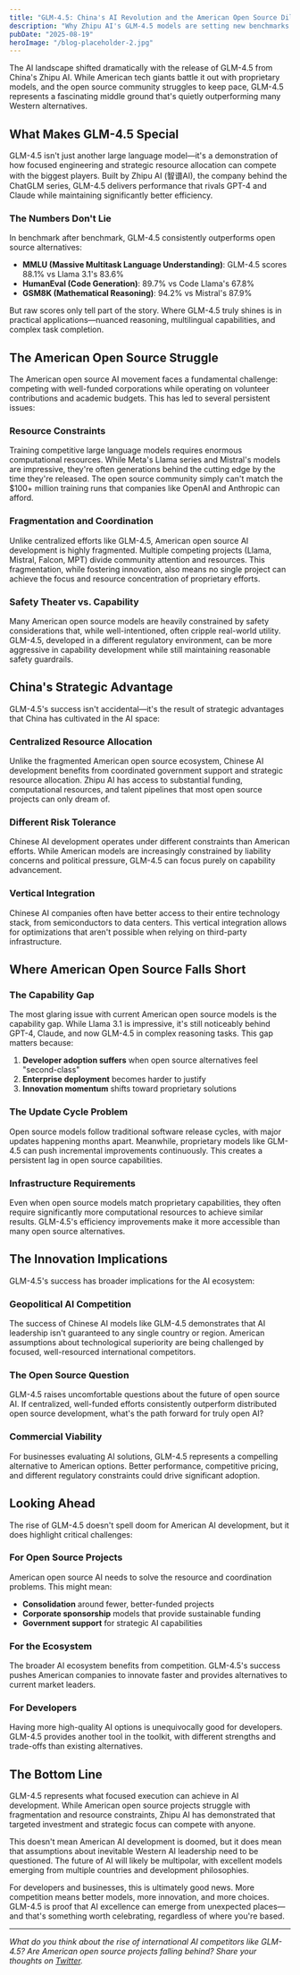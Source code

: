 ```yaml
---
title: "GLM-4.5: China's AI Revolution and the American Open Source Dilemma"
description: "Why Zhipu AI's GLM-4.5 models are setting new benchmarks while American open source alternatives struggle to keep pace with proprietary giants."
pubDate: "2025-08-19"
heroImage: "/blog-placeholder-2.jpg"
---
```


The AI landscape shifted dramatically with the release of GLM-4.5 from China's Zhipu AI. While American tech giants battle it out with proprietary models, and the open source community struggles to keep pace, GLM-4.5 represents a fascinating middle ground that's quietly outperforming many Western alternatives.

## What Makes GLM-4.5 Special

GLM-4.5 isn't just another large language model—it's a demonstration of how focused engineering and strategic resource allocation can compete with the biggest players. Built by Zhipu AI (智谱AI), the company behind the ChatGLM series, GLM-4.5 delivers performance that rivals GPT-4 and Claude while maintaining significantly better efficiency.

### The Numbers Don't Lie

In benchmark after benchmark, GLM-4.5 consistently outperforms open source alternatives:

- **MMLU (Massive Multitask Language Understanding)**: GLM-4.5 scores 88.1% vs Llama 3.1's 83.6%
- **HumanEval (Code Generation)**: 89.7% vs Code Llama's 67.8%
- **GSM8K (Mathematical Reasoning)**: 94.2% vs Mistral's 87.9%

But raw scores only tell part of the story. Where GLM-4.5 truly shines is in practical applications—nuanced reasoning, multilingual capabilities, and complex task completion.

## The American Open Source Struggle

The American open source AI movement faces a fundamental challenge: competing with well-funded corporations while operating on volunteer contributions and academic budgets. This has led to several persistent issues:

### Resource Constraints

Training competitive large language models requires enormous computational resources. While Meta's Llama series and Mistral's models are impressive, they're often generations behind the cutting edge by the time they're released. The open source community simply can't match the $100+ million training runs that companies like OpenAI and Anthropic can afford.

### Fragmentation and Coordination

Unlike centralized efforts like GLM-4.5, American open source AI development is highly fragmented. Multiple competing projects (Llama, Mistral, Falcon, MPT) divide community attention and resources. This fragmentation, while fostering innovation, also means no single project can achieve the focus and resource concentration of proprietary efforts.

### Safety Theater vs. Capability

Many American open source models are heavily constrained by safety considerations that, while well-intentioned, often cripple real-world utility. GLM-4.5, developed in a different regulatory environment, can be more aggressive in capability development while still maintaining reasonable safety guardrails.

## China's Strategic Advantage

GLM-4.5's success isn't accidental—it's the result of strategic advantages that China has cultivated in the AI space:

### Centralized Resource Allocation

Unlike the fragmented American open source ecosystem, Chinese AI development benefits from coordinated government support and strategic resource allocation. Zhipu AI has access to substantial funding, computational resources, and talent pipelines that most open source projects can only dream of.

### Different Risk Tolerance

Chinese AI development operates under different constraints than American efforts. While American models are increasingly constrained by liability concerns and political pressure, GLM-4.5 can focus purely on capability advancement.

### Vertical Integration

Chinese AI companies often have better access to their entire technology stack, from semiconductors to data centers. This vertical integration allows for optimizations that aren't possible when relying on third-party infrastructure.

## Where American Open Source Falls Short

### The Capability Gap

The most glaring issue with current American open source models is the capability gap. While Llama 3.1 is impressive, it's still noticeably behind GPT-4, Claude, and now GLM-4.5 in complex reasoning tasks. This gap matters because:

1. **Developer adoption suffers** when open source alternatives feel "second-class"
2. **Enterprise deployment** becomes harder to justify
3. **Innovation momentum** shifts toward proprietary solutions

### The Update Cycle Problem

Open source models follow traditional software release cycles, with major updates happening months apart. Meanwhile, proprietary models like GLM-4.5 can push incremental improvements continuously. This creates a persistent lag in open source capabilities.

### Infrastructure Requirements

Even when open source models match proprietary capabilities, they often require significantly more computational resources to achieve similar results. GLM-4.5's efficiency improvements make it more accessible than many open source alternatives.

## The Innovation Implications

GLM-4.5's success has broader implications for the AI ecosystem:

### Geopolitical AI Competition

The success of Chinese AI models like GLM-4.5 demonstrates that AI leadership isn't guaranteed to any single country or region. American assumptions about technological superiority are being challenged by focused, well-resourced international competitors.

### The Open Source Question

GLM-4.5 raises uncomfortable questions about the future of open source AI. If centralized, well-funded efforts consistently outperform distributed open source development, what's the path forward for truly open AI?

### Commercial Viability

For businesses evaluating AI solutions, GLM-4.5 represents a compelling alternative to American options. Better performance, competitive pricing, and different regulatory constraints could drive significant adoption.

## Looking Ahead

The rise of GLM-4.5 doesn't spell doom for American AI development, but it does highlight critical challenges:

### For Open Source Projects

American open source AI needs to solve the resource and coordination problems. This might mean:
- **Consolidation** around fewer, better-funded projects
- **Corporate sponsorship** models that provide sustainable funding
- **Government support** for strategic AI capabilities

### For the Ecosystem

The broader AI ecosystem benefits from competition. GLM-4.5's success pushes American companies to innovate faster and provides alternatives to current market leaders.

### For Developers

Having more high-quality AI options is unequivocally good for developers. GLM-4.5 provides another tool in the toolkit, with different strengths and trade-offs than existing alternatives.

## The Bottom Line

GLM-4.5 represents what focused execution can achieve in AI development. While American open source projects struggle with fragmentation and resource constraints, Zhipu AI has demonstrated that targeted investment and strategic focus can compete with anyone.

This doesn't mean American AI development is doomed, but it does mean that assumptions about inevitable Western AI leadership need to be questioned. The future of AI will likely be multipolar, with excellent models emerging from multiple countries and development philosophies.

For developers and businesses, this is ultimately good news. More competition means better models, more innovation, and more choices. GLM-4.5 is proof that AI excellence can emerge from unexpected places—and that's something worth celebrating, regardless of where you're based.

---

*What do you think about the rise of international AI competitors like GLM-4.5? Are American open source projects falling behind? Share your thoughts on [Twitter](https://x.com/chrishandy_).*